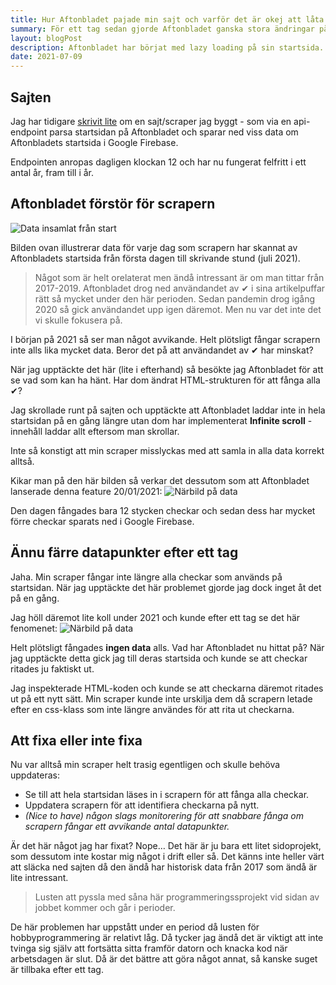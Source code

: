 ```yaml
---
title: Hur Aftonbladet pajade min sajt och varför det är okej att låta det ligga i backloggen tillsvidare
summary: För ett tag sedan gjorde Aftonbladet ganska stora ändringar på sin startsida som resulterade till att en av mina sajter i princip vart värdelös. Men det är helt okej!
layout: blogPost
description: Aftonbladet har börjat med lazy loading på sin startsida. Det här hände då med min sajt/scraper.
date: 2021-07-09
---
```


## Sajten

Jag har tidigare [skrivit lite](/blogg/att-vacka-liv-i-ett-3-ar-gammalt-projekt) om en sajt/scraper jag byggt - som via en api-endpoint parsa startsidan på Aftonbladet och sparar ned viss data om Aftonbladets startsida i Google Firebase.

Endpointen anropas dagligen klockan 12 och har nu fungerat felfritt i ett antal år, fram till i år.

## Aftonbladet förstör för scrapern

![Data insamlat från start](/img/posts/scraper-1.jpg)

Bilden ovan illustrerar data för varje dag som scrapern har skannat av Aftonbladets startsida från första dagen till skrivande stund (juli 2021).

> Något som är helt orelaterat men ändå intressant är om man tittar från 2017-2019. Aftonbladet drog ned användandet av ✔ i sina artikelpuffar rätt så mycket under den här perioden. Sedan pandemin drog igång 2020 så gick användandet upp igen däremot. Men nu var det inte det vi skulle fokusera på.

I början på 2021 så ser man något avvikande. Helt plötsligt fångar scrapern inte alls lika mycket data. Beror det på att användandet av ✔ har minskat?

När jag upptäckte det här (lite i efterhand) så besökte jag Aftonbladet för att se vad som kan ha hänt. Har dom ändrat HTML-strukturen för att fånga alla ✔?

Jag skrollade runt på sajten och upptäckte att Aftonbladet laddar inte in hela startsidan på en gång längre utan dom har implementerat **Infinite scroll** - innehåll laddar allt eftersom man skrollar.

Inte så konstigt att min scraper misslyckas med att samla in alla data korrekt alltså.

Kikar man på den här bilden så verkar det dessutom som att Aftonbladet lanserade denna feature 20/01/2021:
![Närbild på data](/img/posts/scraper-2.jpg)

Den dagen fångades bara 12 stycken checkar och sedan dess har mycket förre checkar sparats ned i Google Firebase.

## Ännu färre datapunkter efter ett tag

Jaha. Min scraper fångar inte längre alla checkar som används på startsidan. När jag upptäckte det här problemet gjorde jag dock inget åt det på en gång.

Jag höll däremot lite koll under 2021 och kunde efter ett tag se det här fenomenet:
![Närbild på data](/img/posts/scraper-3.jpg)

Helt plötsligt fångades **ingen data** alls. Vad har Aftonbladet nu hittat på? När jag upptäckte detta gick jag till deras startsida och kunde se att checkar ritades ju faktiskt ut.

Jag inspekterade HTML-koden och kunde se att checkarna däremot ritades ut på ett nytt sätt. Min scraper kunde inte urskilja dem då scrapern letade efter en css-klass som inte längre användes för att rita ut checkarna.

## Att fixa eller inte fixa

Nu var alltså min scraper helt trasig egentligen och skulle behöva uppdateras:

- Se till att hela startsidan läses in i scrapern för att fånga alla checkar.
- Uppdatera scrapern för att identifiera checkarna på nytt.
- _(Nice to have) någon slags monitorering för att snabbare fånga om scrapern fångar ett avvikande antal datapunkter._

Är det här något jag har fixat? Nope… Det här är ju bara ett litet sidoprojekt, som dessutom inte kostar mig något i drift eller så. Det känns inte heller värt att släcka ned sajten då den ändå har historisk data från 2017 som ändå är lite intressant.

> Lusten att pyssla med såna här programmeringssprojekt vid sidan av jobbet kommer och går i perioder.

De här problemen har uppstått under en period då lusten för hobbyprogrammering är relativt låg. Då tycker jag ändå det är viktigt att inte tvinga sig själv att fortsätta sitta framför datorn och knacka kod när arbetsdagen är slut. Då är det bättre att göra något annat, så kanske suget är tillbaka efter ett tag.

